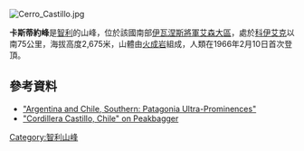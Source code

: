 [[Image:Cerro_Castillo.jpg|right]]
{{coord|46|03|54|S|72|12|27|W|display=title}}

'''卡斯蒂約峰'''是[[智利|智利]]的山峰，位於該國南部[[伊瓦涅斯將軍艾森大區|伊瓦涅斯將軍艾森大區]]，處於[[科伊艾克|科伊艾克]]以南75公里，海拔高度2,675米，山體由[[火成岩|火成岩]]組成，人類在1966年2月10日首次登頂。

==參考資料==
* [http://www.peaklist.org/WWlists/ultras/andes3.html "Argentina and Chile, Southern: Patagonia Ultra-Prominences"] {{Wayback|url=http://www.peaklist.org/WWlists/ultras/andes3.html |date=20150409044359 }} 
* [http://www.peakbagger.com/peak.aspx?pid=14243 "Cordillera Castillo, Chile" on Peakbagger] {{Wayback|url=http://www.peakbagger.com/peak.aspx?pid=14243 |date=20210616043400 }}

{{Chile-geo-stub}}
[[Category:智利山峰|Category:智利山峰]]